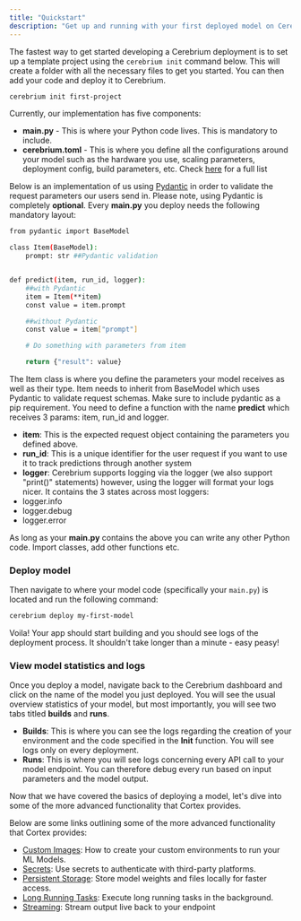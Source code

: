 ```yaml
---
title: "Quickstart"
description: "Get up and running with your first deployed model on Cerebrium"
---
```


The fastest way to get started developing a Cerebrium deployment is to set up a template project using the `cerebrium init` command below. This will create a folder with all the necessary files to get you started. You can then add your code and deploy it to Cerebrium.

```bash
cerebrium init first-project
```

Currently, our implementation has five components:

- **main.py** - This is where your Python code lives. This is mandatory to include.
- **cerebrium.toml** - This is where you define all the configurations around your model such as the hardware you use, scaling parameters, deployment config, build parameters, etc. Check [here](../environments/initial-setup) for a full list

Below is an implementation of us using [Pydantic](https://docs.pydantic.dev/latest/) in order to validate the request parameters our users send in. Please note, using Pydantic is completely **optional**. 
Every **main.py** you deploy needs the following mandatory layout:

```bash
from pydantic import BaseModel

class Item(BaseModel):
    prompt: str ##Pydantic validation


def predict(item, run_id, logger):
    ##with Pydantic
    item = Item(**item)
    const value = item.prompt

    ##without Pydantic
    const value = item["prompt"]

    # Do something with parameters from item

    return {"result": value}
```

The Item class is where you define the parameters your model receives as well as their type. Item needs to inherit from BaseModel which uses Pydantic to validate request schemas. Make sure
to include pydantic as a pip requirement. You need to define a function with the name **predict** which receives 3 params: item, run_id and logger.

- **item**: This is the expected request object containing the parameters you defined above.
- **run_id**: This is a unique identifier for the user request if you want to use it to track predictions through another system
- **logger**: Cerebrium supports logging via the logger (we also support "print()" statements) however, using the logger will format your logs nicer. It contains
  the 3 states across most loggers:
- logger.info
- logger.debug
- logger.error

As long as your **main.py** contains the above you can write any other Python code. Import classes, add other functions etc.

### Deploy model

Then navigate to where your model code (specifically your `main.py`) is located and run the following command:

```bash
cerebrium deploy my-first-model
```

Voila! Your app should start building and you should see logs of the deployment process. It shouldn't take longer than a minute - easy peasy!

### View model statistics and logs

Once you deploy a model, navigate back to the Cerebrium dashboard and click on the name of the model you just
deployed. You will see the usual overview statistics of your model, but most importantly, you will see two tabs titled <b>builds</b> and <b>runs</b>.

- <b>Builds</b>: This is where you can see the logs regarding the creation of
  your environment and the code specified in the <b>Init</b> function. You will
  see logs only on every deployment.
- <b>Runs</b>: This is where you will see logs concerning every API call to your
  model endpoint. You can therefore debug every run based on input parameters
  and the model output.

Now that we have covered the basics of deploying a model, let's dive into some of the more advanced functionality that Cortex provides.

Below are some links outlining some of the more advanced functionality that Cortex provides:

- [Custom Images](../environments/custom-images): How to create your custom environments to run your ML Models.
- [Secrets](../environments/using-secrets): Use secrets to authenticate with third-party platforms.
- [Persistent Storage](../data-sharing-storage/persistent-storage): Store model weights and files locally for faster access.
- [Long Running Tasks](../deployments/long-running-tasks): Execute long running tasks in the background.
- [Streaming](../endpoints/streaming): Stream output live back to your endpoint
